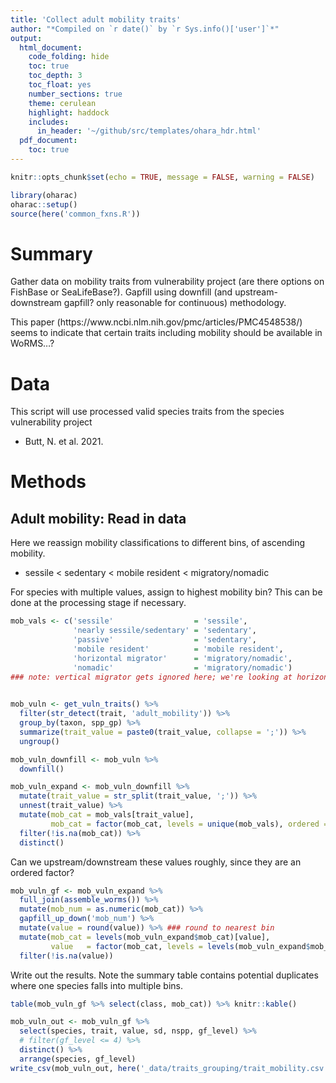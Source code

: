 ```yaml
---
title: 'Collect adult mobility traits'
author: "*Compiled on `r date()` by `r Sys.info()['user']`*"
output: 
  html_document:
    code_folding: hide
    toc: true
    toc_depth: 3
    toc_float: yes
    number_sections: true
    theme: cerulean
    highlight: haddock
    includes: 
      in_header: '~/github/src/templates/ohara_hdr.html'
  pdf_document:
    toc: true
---
```


``` r

knitr::opts_chunk$set(echo = TRUE, message = FALSE, warning = FALSE)

library(oharac)
oharac::setup()
source(here('common_fxns.R'))

```

# Summary

Gather data on mobility traits from vulnerability project (are there options on FishBase or SeaLifeBase?).  Gapfill using downfill (and upstream-downstream gapfill? only reasonable for continuous) methodology.

This paper (https://www.ncbi.nlm.nih.gov/pmc/articles/PMC4548538/) seems to indicate that certain traits including mobility should be available in WoRMS...?

# Data

This script will use processed valid species traits from the species vulnerability project

* Butt, N. et al. 2021. 

# Methods

## Adult mobility: Read in data

Here we reassign mobility classifications to different bins, of ascending mobility.

* sessile < sedentary < mobile resident < migratory/nomadic

For species with multiple values, assign to highest mobility bin?  This can be done at the processing stage if necessary.

```r
mob_vals <- c('sessile'                  = 'sessile',
              'nearly sessile/sedentary' = 'sedentary',
              'passive'                  = 'sedentary',
              'mobile resident'          = 'mobile resident',
              'horizontal migrator'      = 'migratory/nomadic',
              'nomadic'                  = 'migratory/nomadic')
### note: vertical migrator gets ignored here; we're looking at horizontal range
              

mob_vuln <- get_vuln_traits() %>%
  filter(str_detect(trait, 'adult_mobility')) %>%
  group_by(taxon, spp_gp) %>%
  summarize(trait_value = paste0(trait_value, collapse = ';')) %>%
  ungroup() 

mob_vuln_downfill <- mob_vuln %>%
  downfill() 

mob_vuln_expand <- mob_vuln_downfill %>%
  mutate(trait_value = str_split(trait_value, ';')) %>%
  unnest(trait_value) %>%
  mutate(mob_cat = mob_vals[trait_value],
         mob_cat = factor(mob_cat, levels = unique(mob_vals), ordered = TRUE)) %>%
  filter(!is.na(mob_cat)) %>%
  distinct()

```

Can we upstream/downstream these values roughly, since they are an ordered factor?

```r
mob_vuln_gf <- mob_vuln_expand %>%
  full_join(assemble_worms()) %>%
  mutate(mob_num = as.numeric(mob_cat)) %>%
  gapfill_up_down('mob_num') %>%
  mutate(value = round(value)) %>% ### round to nearest bin
  mutate(mob_cat = levels(mob_vuln_expand$mob_cat)[value],
         value   = factor(mob_cat, levels = levels(mob_vuln_expand$mob_cat))) %>%
  filter(!is.na(value))
```


Write out the results.  Note the summary table contains potential duplicates where one species falls into multiple bins.

```r
table(mob_vuln_gf %>% select(class, mob_cat)) %>% knitr::kable()

mob_vuln_out <- mob_vuln_gf %>%
  select(species, trait, value, sd, nspp, gf_level) %>%
  # filter(gf_level <= 4) %>%
  distinct() %>%
  arrange(species, gf_level)
write_csv(mob_vuln_out, here('_data/traits_grouping/trait_mobility.csv'))
```

